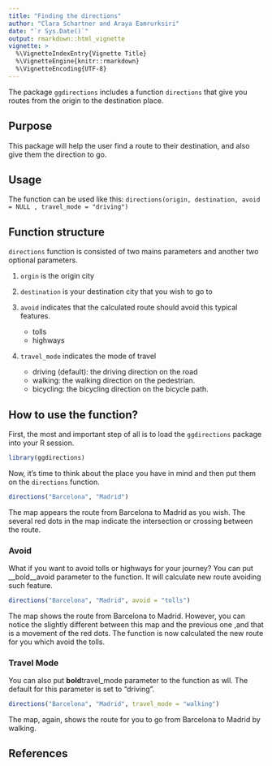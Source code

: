 ```yaml
---
title: "Finding the directions"
author: "Clara Schartner and Araya Eamrurksiri"
date: "`r Sys.Date()`"
output: rmarkdown::html_vignette
vignette: >
  %\VignetteIndexEntry{Vignette Title}
  %\VignetteEngine{knitr::rmarkdown}
  %\VignetteEncoding{UTF-8}
---
```


The package `ggdirections` includes a function `directions` that give you routes from the origin to the destination place.

## Purpose

This package will help the user find a route to their destination, and also give them the direction to go.

## Usage
The function can be used like this: `directions(origin, destination, avoid = NULL , travel_mode = "driving")`

## Function structure
`directions` function is consisted of two mains parameters and another two optional parameters.

1. `orgin` is the origin city 

1. `destination` is your destination city that you wish to go to

1. `avoid` indicates that the calculated route should avoid this typical features.

    * tolls
    * highways

1. `travel_mode` indicates the mode of travel

    * driving (default): the driving direction on the road
    * walking: the walking direction on the pedestrian.
    * bicycling: the bicycling direction on the bicycle path.

## How to use the function?

First, the most and important step of all is to load the `ggdirections` package into your R session.

```r
library(ggdirections)
```

Now, it's time to think about the place you have in mind and then put them on the `directions` function.

```r
directions("Barcelona", "Madrid")
```

The map appears the route from Barcelona to Madrid as you wish. The several red dots in the map indicate the intersection or crossing between the route.

### Avoid 
What if you want to avoid tolls or highways for your journey? You can put __bold__avoid parameter to the function. It will calculate new route avoiding such feature.

```r
directions("Barcelona", "Madrid", avoid = "tolls")
```

The map shows the route from Barcelona to Madrid. However, you can notice the slightly different between this map and the previous one ,and that is a movement of the red dots. The function is now calculated the new route for you which avoid the tolls. 

### Travel Mode
You can also put **bold**travel_mode parameter to the function as wll. The default for this parameter is set to "driving".

```r
directions("Barcelona", "Madrid", travel_mode = "walking")
```

The map, again, shows the route for you to go from Barcelona to Madrid by walking.


## References
